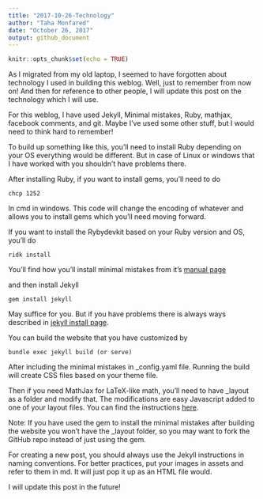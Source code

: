 ```yaml
---
title: "2017-10-26-Technology"
author: "Taha Monfared"
date: "October 26, 2017"
output: github_document
---
```


```r
knitr::opts_chunk$set(echo = TRUE)
```

As I migrated from my old laptop, I seemed to have forgotten about technology I used in building this weblog. Well, just to remember from now on! And then for reference to other people, I will update this post on the technology which I will use. 

For this weblog, I have used Jekyll, Minimal mistakes, Ruby, mathjax, facebook comments, and git. Maybe I've used some other stuff, but I would need to think hard to remember!

To build up something like this, you'll need to install Ruby depending on your OS everything would be different. But in case of Linux or windows that I have worked with you shouldn't have problems there. 

After installing Ruby, if you want to install gems, you'll need to do

``` 
chcp 1252
```

In cmd in windows. This code will change the encoding of whatever and allows you to install gems which you'll need moving forward. 

If you want to install the Rybydevkit based on your Ruby version and OS, you'll do 

```
ridk install
```

You'll find how you'll install minimal mistakes from it's [manual page](https://mmistakes.github.io/minimal-mistakes/docs/quick-start-guide/)

and then install Jekyll

```
gem install jekyll
```

May suffice for you. But if you have problems there is always ways described in [jekyll install page](https://jekyllrb.com/docs/windows/).

You can build the website that you have customized by 

```
bundle exec jekyll build (or serve)
```

After including the minimal mistakes in _config.yaml file. Running the build will create CSS files based on your theme file. 

Then if you need MathJax for LaTeX-like math, you'll need to have _layout as a folder and modify that. The modifications are easy Javascript added to one of your layout files. You can find the instructions [here](http://www.gastonsanchez.com/visually-enforced/opinion/2014/02/16/Mathjax-with-jekyll/).

Note: If you have used the gem to install the minimal mistakes after building the website you won't have the _layout folder, so you may want to fork the GitHub repo instead of just using the gem. 

For creating a new post, you should always use the Jekyll instructions in naming conventions. For better practices, put your images in assets and refer to them in md. It will just pop it up as an HTML file would. 

I will update this post in the future!

